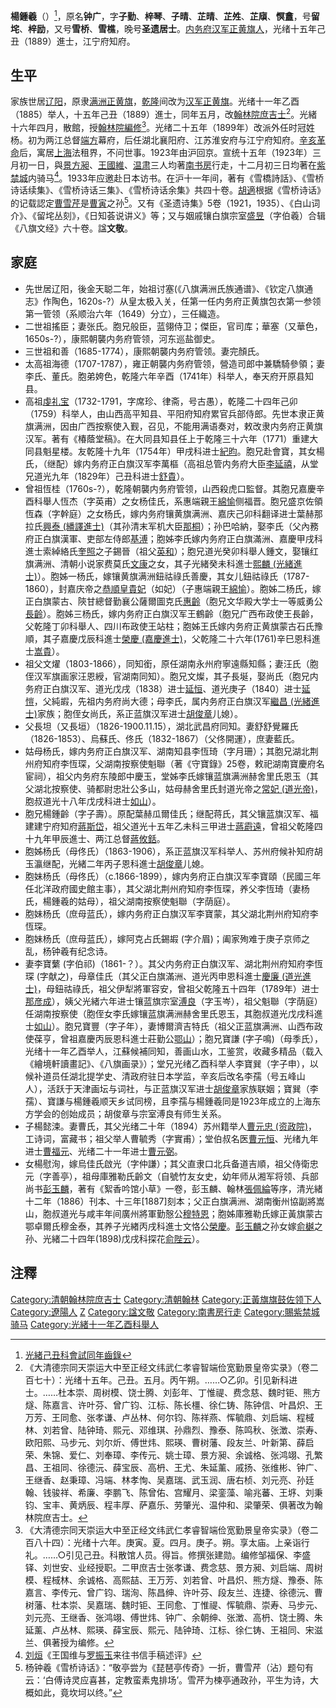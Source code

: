 '''楊鍾羲'''（{{bd|1865年||1940年|catIdx=Yang楊}}）<ref>[http://books.google.com/books?id=s38sAAAAYAAJ&pg=PA168#v=onepage&q&f=false 光緒己丑科會試同年齒錄]</ref>，原名'''钟广'''，字'''子勤'''、'''梓琴'''、'''子晴'''、'''芷晴'''、'''芷夝'''、'''芷廎'''、'''慏盫'''，号'''留垞'''、'''梓励'''，又号'''雪桥'''、'''雪樵'''，晚号'''圣遗居士'''。[[内务府汉军|内务府汉军]][[正黄旗|正黄旗人]]，光绪十五年己丑（1889）進士，江宁府知府。

==生平==
家族世居[[辽阳|辽阳]]，原隶[[满洲正黄旗|满洲正黄旗]]，[[乾隆|乾隆]]间改为[[汉军正黄旗|汉军正黄旗]]。光绪十一年乙酉（1885）举人，十五年己丑（1889）進士，同年五月，改[[翰林院|翰林院]][[庶吉士|庶吉士]]<ref>《大清德宗同天崇运大中至正经文纬武仁孝睿智端俭宽勤景皇帝实录》（卷二百七十）：光绪十五年。己丑。五月。丙午朔。……○乙卯。引见新科进士。……杜本崇、周树模、饶士腾、刘彭年、丁惟禔、费念慈、魏时钜、熊方燧、陈嘉言、许叶芬、曾广钧、江标、陈长橿、徐仁铸、陈钟信、叶昌炽、王万芳、王同愈、张孝谦、卢丛林、何尔钧、陈祥燕、恽毓鼎、刘启端、程棫林、刘若曾、陆钟琦、熙元、邓维琪、孙鼎烈、豫泰、陈鸣秋、张澂、崇寿、欧阳熙、马步元、刘尔炘、傅世炜、熙瑛、曹树藩、段友兰、叶新第、薛启荣、朱锦、爱仁、刘奉璋、李传元、姚士璋、景方昶、余诚格、张鸿翊、孔繁昌、王祖同、徐德沅、薛宝辰、高枬、王尤、朱延薰、戚扬、张维彬、钟广、王继香、赵秉璋、冯端、林孝恂、吴嘉瑞、武玉润、唐右桢、刘元亮、孙廷翰、钱骏祥、希廉、李鹏飞、陈曾佑、宫耀月、梁銮藻、喻兆蕃、王垿、刘秉钧、宝丰、黄炳辰、程丰厚、萨嘉乐、劳肇光、温仲和、梁肇荣、俱著改为翰林院庶吉士。</ref>。光緒十六年四月，散館，授[[翰林院|翰林院]][[編修|編修]]<ref>《大清德宗同天崇运大中至正经文纬武仁孝睿智端俭宽勤景皇帝实录》（卷二百八十四）：光绪十六年。庚寅。夏。四月。庚子。朔。享太庙。上亲诣行礼。……○引见己丑。科散馆人员。得旨。修撰张建勋。编修邹福保、李盛铎、刘世安、业经授职。二甲庶吉士张孝谦、费念慈、景方昶、刘启端、周树模、程棫林、余诚格、高熙喆、王万芳、刘若曾、叶昌炽、熊方燧、豫泰、陈嘉言、李传元、曾广钧、瑞洵、陈昌绅、许叶芬、段友兰、连捷、徐德沅、曹树藩、杜本崇、吴嘉瑞、魏时钜、王同愈、丁惟禔、恽毓鼎、崇寿、马步元、刘元亮、王继香、张鸿翊、傅世炜、钟广、余朝绅、张澂、高枬、饶士腾、朱延薰、卢丛林、熙瑛、薛宝辰、熙元、陆钟琦、江标、徐仁铸、王祖同、宋滋兰、俱著授为编修。</ref>。光绪二十五年（1899年）改派外任时冠姓杨。初为两江总督[[端方|端方]]幕府，后任湖北襄阳府、江苏淮安府与江宁府知府。[[辛亥革命|辛亥革命]]后，寓居[[上海|上海]]法租界，不问世事。1923年由沪回京。宣统十五年（1923年）三月初一日，與[[景方昶|景方昶]]、[[王國維|王國維]]、[[温肃|温肃]]三人均著[[南书房|南书房]]行走，十二月初三日均著在[[紫禁城|紫禁城]]内骑马<ref>[[刘烜|刘烜]]《王国维与[[罗振玉|罗振玉]]来往书信手稿述评》</ref>。1933年应邀赴日本访书。在沪十一年间，著有《雪橋詩話》、《雪桥诗话续集》、《雪桥诗话三集》、《雪桥诗话余集》共四十卷。[[胡適|胡適]]根据《雪桥诗话》的记载認定[[曹雪芹|曹雪芹]]是[[曹寅|曹寅]]之孙<ref>杨钟羲《雪桥诗话》：“敬亭尝为《琵琶亭传奇》一折，曹雪芹（沾）题句有云：‘白傅诗灵应喜甚，定教蛮素鬼排场’。雪芹为楝亭通政孙，平生为诗，大概如此，竟坎坷以终。”</ref>。又有《圣遗诗集》5卷（1921，1935）、《白山词介》、《留垞丛刻》，《日知荟说讲义》等；又与姻戚镶白旗宗室[[盛昱|盛昱]]（字伯羲）合辑《八旗文经》六十卷。諡'''文敬'''。

==家庭==
*先世居辽阳，後金天聪二年，始祖讨塞(《八旗满洲氏族通谱》、《钦定八旗通志》作陶色，1620s-?）从皇太极入关，任第一任内务府正黄旗包衣第一参领第一管领（系顺治六年（1649）分立），三任織造。
*二世祖搖臣；妻张氏。胞兄般臣，蓝翎侍卫；傑臣，官司库；華塞（又華色，1650s-?），康熙朝襲内务府管领，河东巡盐御史。
*三世祖和善（1685-1774），康熙朝襲内务府管领。妻完顏氏。
*太高祖海德（1707-1787），雍正朝襲内务府管领，營造司郎中兼驕騎參領；妻李氏、董氏。胞弟姱色，乾隆六年辛酉（1741年）科举人，奉天府开原县知县。
*高祖[[虔礼宝|虔礼宝]]（1732-1791，字席珍、律斋，号古愚），乾隆二十四年己卯（1759）科举人，由山西高平知县、平阳府知府累官兵部侍郎。先世本隶正黄旗满洲，因由广西按察使入觐，召见，不能用满语奏对，敕改隶内务府正黄旗汉军。著有《椿蔭堂稿》。在大同县知县任上于乾隆三十六年（1771）重建大同县魁星楼。友乾隆十九年（1754年）甲戌科进士[[紀昀|紀昀]]。胞兄赴會寶，其女楊氏，（继配）嫁内务府正白旗汉军李萬樞（高祖总管内务府大臣[[李延禧_(清朝)|李延禧]]，从堂兄道光九年（1829年）己丑科进士[[舒貴|舒貴]]）。 
*曾祖恆桂（1760s-?），乾隆朝襲内务府管领，山西殺虎口監督。其胞兄嘉慶辛酉科舉人恆杰（字英甫）之女杨佳氏，系惠端親王[[綿愉|綿愉]]侧福晋。胞兄盛京佐領恆森（字幹庭）之女杨氏，嫁内务府镶黄旗满洲、嘉庆己卯科翻译进士葉赫那拉氏[[興泰_(繙譯進士)|興泰 (繙譯進士)]]（其孙清末军机大臣[[那桐|那桐]]）；孙巴哈納，娶李氏（父內務府正白旗漢軍、吏部左侍郎[[基溥|基溥]]；胞姊李氏嫁内务府正白旗滿洲、嘉慶甲戌科進士索綽絡氏[[奎照|奎照]]之子錫晉（祖父[[英和|英和]]）；胞兄道光癸卯科舉人鍾文，娶镶红旗满洲、清朝小说家费莫氏[[文康|文康]]之女，其子光緒癸未科進士[[熙麟_(光緒進士)|熙麟 (光緒進士)]]）。胞姊一杨氏，嫁镶黄旗满洲鈕祜祿氏善慶，其女儿鈕祜祿氏（1787-1860），封嘉庆帝之[[恭順皇貴妃|恭順皇貴妃]]（如妃）（子惠端親王[[綿愉|綿愉]]）。胞姊二杨氏，嫁正白旗蒙古、陝甘總督勤襄公薩爾圖克氏[[惠齡|惠齡]]（胞兄文华殿大学士一等威勇公[[長齡|長齡]]）。胞姊三杨氏，嫁内务府正白旗汉军王鶴齡（胞兄广西布政使王長齡，父乾隆丁卯科舉人、四川布政使王站柱；胞姊王氏嫁内务府正黄旗蒙古石氏豫順，其子嘉慶戊辰科進士[[榮慶_(嘉慶進士)|榮慶 (嘉慶進士)]]，父乾隆二十六年(1761)辛巳恩科進士[[嵩貴|嵩貴]]）。
*祖父文燿（1803-1866），同知銜，原任湖南永州府寧遠縣知縣；妻汪氏（胞侄汉军旗画家汪恩綬，官湖南同知）。胞兄文燦，其子長埏，娶尚氏（胞兄内务府正白旗汉军、道光戊戌（1838）进士[[延恒|延恒]]、道光庚子（1840）进士[[延愷|延愷]]，父純嘏，先祖内务府尚大德；母李氏，属内务府正白旗汉军[[繼昌_(光緒進士)|繼昌 (光緒進士)]]家族；胞侄女尚氏，系正蓝旗汉军进士[[胡俊章|胡俊章]]儿媳）。
*父長坦（又長垣）（1826-1900.11.15），湖北武昌府同知。妻舒舒覺羅氏（1826-1853）、烏蘇氏、佟氏（1832-1867）（父佟開運），庶妻藍氏。
*姑母杨氏，嫁内务府正白旗汉军、湖南知县李恆琦（字月珊）；其胞兄湖北荆州府知府李恆琛，父湖南按察使魁聯（著《守寶錄》25卷，敕祀湖南寶慶府名宦祠），祖父内务府东陵郎中慶玉，堂姊李氏嫁镶蓝旗满洲赫舍里氏恩玉（其父湖北按察使、骑都尉忠壯公多山，姑母赫舍里氏封道光帝之[[常妃_(道光帝)|常妃 (道光帝)]]，胞叔道光十八年戊戌科进士[[如山|如山]]）。
*胞兄楊鍾齡（字子壽）。原配葉赫瓜爾佳氏；继配蒋氏，其父镶蓝旗汉军、福建建宁府知府[[蔣斯岱|蔣斯岱]]，祖父道光十五年乙未科三甲进士[[蔣霨遠|蔣霨遠]]，曾祖父乾隆四十九年甲辰進士、两江总督[[蔣攸銛|蔣攸銛]]。   
*胞姊杨氏（母佟氏）（1863-1906），系正蓝旗汉军科举人、苏州府候补知府胡玉瀛继配，光緒二年丙子恩科進士[[胡俊章|胡俊章]]儿媳。
*胞妹杨氏（母佟氏）（c.1866-1899），嫁内务府正白旗汉军李寶頤（民國三年任北洋政府國史館主事），其父湖北荆州府知府李恆琛，养父李恆琦（妻杨氏，楊鍾羲的姑母），祖父湖南按察使魁聯（字荫庭）。
*胞妹杨氏（庶母蓝氏），嫁内务府正白旗汉军李寶蒙，其父湖北荆州府知府李恆琛。
*胞妹杨氏（庶母蓝氏），嫁阿克占氏錫嘏 (字介眉)；阖家殉难于庚子京师之乱，杨钟羲有纪念诗。
*妻李寶蘩 (字伯祁)（1861-？）。其父内务府正白旗汉军、湖北荆州府知府李恆琛 (字献之)，母章佳氏（其父正白旗滿洲、道光丙申恩科進士[[慶廉_(道光進士)|慶廉 (道光進士)]]，母鈕祜祿氏，祖父伊犁將軍容安，曾祖父乾隆五十四年（1789年）进士[[那彦成|那彦成]]），姨父光緒六年进士镶蓝旗宗室[[溥良|溥良]]（字玉岑），祖父魁聯（字荫庭）任湖南按察使（胞侄女李氏嫁镶蓝旗满洲赫舍里氏恩玉，其胞叔道光戊戌科進士[[如山|如山]]）。胞兄寶豐（字子年），妻博爾濟吉特氏（祖父正蓝旗满洲、山西布政使葆亨，曾祖嘉慶丙辰恩科進士莊勤公[[鄂山|鄂山]]）；胞兄寶謙 (字子鳴)（母季氏），光绪十一年乙酉举人，江蘇候補同知，善画山水，工鉴赏，收藏多精品（载入《繪境軒讀畫記》、《八旗画录》）；堂兄光绪乙酉科举人李寶巽（字子申），以候补道员任湖北提学史、清政府驻日本学监，辛亥后改名李孺（号五峰山人），活跃于天津画坛与词社，与正蓝旗汉军进士[[胡俊章|胡俊章]]家族联姻；寶巽（李孺）、寶謙与楊鍾羲顺天乡试同榜，且李孺与楊鍾羲同是1923年成立的上海东方学会的创始成员；胡俊章与宗室溥良有师生关系。
*子楊懿涑。妻曹氏，其父光绪二十年（1894）苏州籍举人[[曹元忠_(资政院)|曹元忠 (资政院)]]，工诗词，富藏书；祖父举人曹毓秀（字實甫）；堂伯叔名医[[曹元恒|曹元恒]]、光绪九年进士[[曹福元|曹福元]]、光绪二十一年进士[[曹元弼|曹元弼]]。
*女楊慰洵，嫁烏佳氏啟光（字仲謙）；其父直隶口北兵备道吉順，祖父侍衛忠元（字善亭），祖母庫雅勒氏齡文（自號竹友女史，幼年师从湘军将领、兵部尚书[[彭玉麟|彭玉麟]]，著有《絮香吟馆小草》一卷，彭玉麟、翰林[[張佩綸|張佩綸]]等序，清光緒十二年（1886）刊本、十三年[1887]刻本；父正白旗满洲、湖南衡州協副將嵩山，胞叔道光与咸丰年间廣州將軍勤慤公[[穆特恩|穆特恩]]；胞姊庫雅勒氏嫁正黃旗蒙古鄂卓爾氏穆金泰，其养子光緖丙戌科進士文恪公[[榮慶|榮慶]]。[[彭玉麟|彭玉麟]]之孙女嫁[[俞樾|俞樾]]之孙、光緒二十四年(1898)戊戌科探花[[俞陛云|俞陛云]]）。

== 注釋 ==
{{reflist|2}}

{{光緒十五年己丑科殿試金榜}}
{{DEFAULTSORT:Yang楊}}
[[Category:清朝翰林院庶吉士|Category:清朝翰林院庶吉士]]
[[Category:清朝翰林|Category:清朝翰林]]
[[Category:正黃旗旗鼓佐领下人|Category:正黃旗旗鼓佐领下人]]
[[Category:遼陽人|Category:遼陽人]]
[[Category:楊姓|Z]]
[[Category:諡文敬|Category:諡文敬]]
[[Category:南書房行走|Category:南書房行走]]
[[Category:賜紫禁城骑马|Category:賜紫禁城骑马]]
[[Category:光緒十一年乙酉科舉人|Category:光緒十一年乙酉科舉人]]